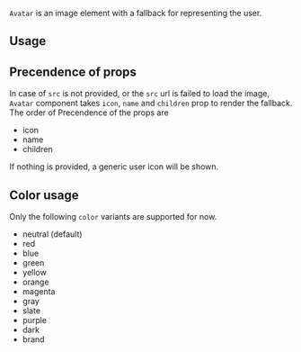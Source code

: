 <ax-layout />

`Avatar` is an image element with a fallback for representing the user.

## Usage

<ax-demo name="avatar/usage" />

## Precendence of props

In case of `src` is not provided, or the `src` url is failed to load the image,
`Avatar` component takes `icon`, `name` and `children` prop to render the fallback.
The order of Precendence of the props are

- icon
- name
- children

If nothing is provided, a generic user icon will be shown.

<ax-demo name="avatar/fallback-usage" />

## Color usage

Only the following `color` variants are supported for now.

- neutral (default)
- red
- blue
- green
- yellow
- orange
- magenta
- gray
- slate
- purple
- dark
- brand

<ax-demo name="avatar/color-usage" />
